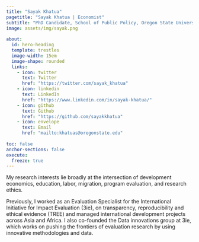```yaml
---
title: "Sayak Khatua"
pagetitle: "Sayak Khatua | Economist"
subtitle: "PhD Candidate, School of Public Policy, Oregon State University "
image: assets/img/sayak.png
    
about:
  id: hero-heading
  template: trestles
  image-width: 15em
  image-shape: rounded
  links:
    - icon: twitter
      text: Twitter
      href: "https://twitter.com/sayak_khatua"
    - icon: linkedin
      text: LinkedIn
      href: "https://www.linkedin.com/in/sayak-khatua/"
    - icon: github
      text: Github
      href: "https://github.com/sayakkhatua"
    - icon: envelope
      text: Email
      href: "mailto:khatuas@oregonstate.edu"
    
toc: false
anchor-sections: false
execute: 
  freeze: true
---
```


My research interests lie broadly at the intersection of development economics, education, labor, migration, program evaluation, and research ethics.

Previously, I worked as an Evaluation Specialist for the International Initiative for Impact Evaluation (3ie), on transparency, reproducibility and ethical evidence (TREE) and managed international development projects across Asia and Africa. I also co-founded the Data innovations group at 3ie, which works on pushing the frontiers of evaluation research by using innovative methodologies and data.

